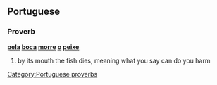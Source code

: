 ==Portuguese==

===Proverb===
'''[[pela]] [[boca]] [[morre]] [[o]] [[peixe]]'''

# by its mouth the fish dies, meaning what you say can do you harm
[[Category:Portuguese proverbs]]